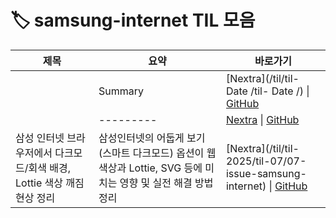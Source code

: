 # 🏷️ samsung-internet TIL 모음

| 제목 | 요약 | 바로가기 |
|------|------|----------|
|  | Summary | [Nextra](/til/til- Date /til- Date /) \| [GitHub]() |
|  | --------- | [Nextra](/til/til-/til-/) \| [GitHub]() |
| 삼성 인터넷 브라우저에서 다크모드/회색 배경, Lottie 색상 깨짐 현상 정리 | 삼성인터넷의 어둡게 보기(스마트 다크모드) 옵션이 웹 색상과 Lottie, SVG 등에 미치는 영향 및 실전 해결 방법 정리 | [Nextra](/til/til- 2025/til-07/07-issue-samsung-internet) \| [GitHub](https://github.com/MinHyeok-lee1/TIL/blob/main/2025/07/07-issue-samsung-internet.md) |
